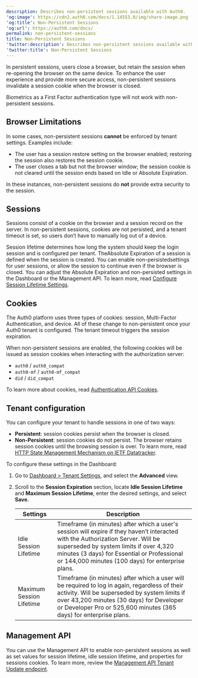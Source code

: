 ```yaml
---
description: Describes non-persistent sessions available with Auth0.
'og:image': https://cdn2.auth0.com/docs/1.14553.0/img/share-image.png
'og:title': Non-Persistent Sessions
'og:url': https://auth0.com/docs/
permalink: non-persistent-sessions
title: Non-Persistent Sessions
'twitter:description': Describes non-persistent sessions available with Auth0.
'twitter:title': Non-Persistent Sessions
---
```

In persistent sessions, users close a browser, but retain the session when re-opening the browser on the same device. To enhance the user experience and provide more secure access, non-persistent sessions invalidate a <Tooltip tip="Session Cookie: Entity that, when present, allows the user to be considered authenticated." cta="View Glossary" href="/glossary?term=session+cookie">session cookie</Tooltip> when the browser is closed.

<Warning>

Biometrics as a First Factor authentication type will not work with non-persistent sessions.

</Warning>

## Browser Limitations

In some cases, non-persistent sessions **cannot** be enforced by tenant settings. Examples include:

* The user has a session restore setting on the browser enabled; restoring the session also restores the session cookie.
* The user closes a tab but not the browser window; the session cookie is not cleared until the session ends based on Idle or Absolute Expiration.

<Callout icon="file-lines" color="#0EA5E9" iconType="regular">

In these instances, non-persistent sessions do **not** provide extra security to the session.

</Callout>

## Sessions

Sessions consist of a cookie on the browser and a session record on the server. In non-persistent sessions, cookies are not persisted, and a tenant timeout is set, so users don’t have to manually log out of a device.

Session lifetime determines how long the system should keep the login session and is configured per tenant. TheAbsolute Expiration of a session is defined when the session is created. You can enable non-persistedsettings for user sessions, or allow the session to continue even if the browser is closed. You can adjust the Absolute Expiration and non-persisted settings in the Dashboard or the <Tooltip tip="Management API: A product to allow customers to perform administrative tasks." cta="View Glossary" href="/glossary?term=Management+API">Management API</Tooltip>. To learn more, read [Configure Session Lifetime Settings](/manage-users/sessions/configure-session-lifetime-settings).

## Cookies

The Auth0 platform uses three types of cookies: session, <Tooltip tip="Multi-factor authentication (MFA): User authentication process that uses a factor in addition to username and password such as a code via SMS." cta="View Glossary" href="/glossary?term=Multi-Factor+Authentication">Multi-Factor Authentication</Tooltip>, and device. All of these change to non-persistent once your Auth0 tenant is configured. The tenant timeout triggers the session expiration.

When non-persistent sessions are enabled, the following cookies will be issued as session cookies when interacting with the <Tooltip tip="Authorization Server: Centralized server that contributes to defining the boundaries of a user’s access. For example, your authorization server can control the data, tasks, and features available to a user." cta="View Glossary" href="/glossary?term=authorization+server">authorization server</Tooltip>:

* `auth0` / `auth0_compat`
* `auth0-mf` / `auth0-mf_compat`
* `did` / `did_compat`

To learn more about cookies, read [Authentication API Cookies](/manage-users/cookies/authentication-api-cookies).

## Tenant configuration

You can configure your tenant to handle sessions in one of two ways:

* **Persistent**: session cookies persist when the browser is closed.
* **Non-Persistent**: session cookies do not persist. The browser retains session cookies until the browsing session is over. To learn more, read [HTTP State Management Mechanism on IETF Datatracker](https://datatracker.ietf.org/doc/rfc2109/).

To configure these settings in the Dashboard:

1. Go to [Dashboard > Tenant Settings](https://manage.auth0.com/#/tenant), and select the **Advanced** view.
2. Scroll to the **Session Expiration** section, locate **Idle Session Lifetime** and **Maximum Session Lifetime**, enter the desired settings, and select **Save.**

   <table class="table"><thead>
   <tr>
   <th><strong>Settings</strong></th>
   <th><strong>Description</strong></th>
   </tr>
   </thead>
   <tbody>
   <tr>
   <td>Idle Session Lifetime</td>
   <td>Timeframe (in minutes) after which a user's session will expire if they haven’t interacted with the Authorization Server. Will be superseded by system limits if over 4,320 minutes (3 days) for Essential or Professional or 144,000 minutes (100 days) for enterprise plans.</td>
   </tr>
   <tr>
   <td>Maximum Session Lifetime</td>
   <td>Timeframe (in minutes) after which a user will be required to log in again, regardless of their activity. Will be superseded by system limits if over 43,200 minutes (30 days) for Developer or Developer Pro or 525,600 minutes (365 days) for enterprise plans.</td>
   </tr>
   </tbody>
   </table>

## Management API

You can use the Management API to enable non-persistent sessions as well as set values for session lifetime, idle session lifetime, and properties for sessions cookies. To learn more, review the [Management API Tenant Update endpoint](https://auth0.com/docs/api/management/v2/tenants/patch-settings).